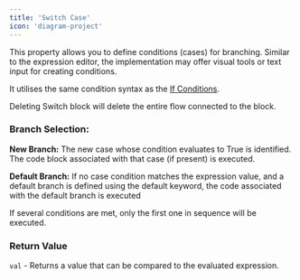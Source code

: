 ```yaml
--- 
title: 'Switch Case' 
icon: 'diagram-project'
---
```

 

This property allows you to define conditions (cases) for branching. Similar to the expression editor, the implementation may offer visual tools or text input for creating conditions. 

It utilises the same condition syntax as the [If Conditions](/restapi/flow-builder/blocks/flow-control/if-else#condition-editor).



<Warning>
Deleting Switch block will delete the entire flow connected to the block. 
</Warning>


###  Branch Selection:

**New Branch:** The new case whose condition evaluates to True is identified. The code block associated with that case (if present) is executed.

**Default Branch:** If no case condition matches the expression value, and a default branch is defined using the default keyword, the code associated with the default branch is executed

<Note>
If several conditions are met, only the first one in sequence will be executed.
</Note>

### Return Value

`val` - Returns a value that can be compared to the evaluated expression.

